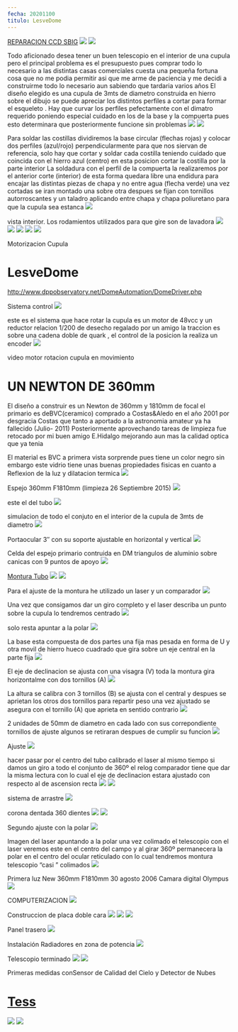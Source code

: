 ```yaml
---
fecha: 20201100
titulo: LesveDome
---
```


<a href="https://astroccd.wordpress.com/ccd-2/" target="_blank" >REPARACION CCD SBIG</a>
<img src="https://astroccd.files.wordpress.com/2020/11/franja.jpg?w=1024" />
<img src="https://astroccd.files.wordpress.com/2020/11/obras_031.gif?w=127" />

Todo aficionado desea tener un buen telescopio en el interior de una cupula pero el principal problema es el presupuesto pues comprar todo lo necesario a las distintas casas comerciales cuesta una pequeña fortuna cosa que no me podia permitir asi que me arme de paciencia y me decidi a construirme todo lo necesario aun sabiendo que tardaria varios años El diseño elegido es una cupula de 3mts de diametro construida en hierro sobre el dibujo se puede apreciar los distintos perfiles a cortar para formar el esqueleto . Hay que curvar los perfiles pefectamente con el dimatro requerido poniendo especial cuidado en los de la base y la compuerta pues esto determinara que posteriormente funcione sin problemas
<img src="https://astroccd.files.wordpress.com/2012/11/esqueleto-cupula1.jpg" />
<img src="https://astroccd.files.wordpress.com/2012/11/cupula_sol1.jpg" />

Para soldar las costillas dividiremos la base circular (flechas rojas) y colocar dos perfiles (azul/rojo) perpendicularmente para que nos siervan de referencia, solo hay que cortar y soldar cada costilla teniendo cuidado que coincida con el hierro azul (centro) en esta posicion cortar la costilla por la parte interior La soldadura con el perfil de la compuerta la realizaremos por el anterior corte (interior) de esta forma quedara libre una endidura para encajar las distintas piezas de chapa y no entre agua (flecha verde) una vez cortadas se iran montado una sobre otra despues se fijan con tornillos autorroscantes y un taladro aplicando entre chapa y chapa poliuretano para que la cupula sea estanca
<img src="https://astroccd.files.wordpress.com/2012/11/cupula2.jpg" />

vista interior. Los rodamientos utilizados para que gire son de lavadora
<img src="https://astroccd.files.wordpress.com/2012/11/cupula-base-int.jpg" />
<img src="https://astroccd.files.wordpress.com/2012/11/cupula3.jpg" />
<img src="https://astroccd.files.wordpress.com/2012/11/cupula.jpg" />
<img src="https://astroccd.files.wordpress.com/2012/11/copy-cupula-fin.jpg" />
<img src="https://astroccd.files.wordpress.com/2012/11/cupula-noche.jpg" />

Motorizacion Cupula
# LesveDome
<a href="http://www.dppobservatory.net/DomeAutomation/DomeDriver.php" >http://www.dppobservatory.net/DomeAutomation/DomeDriver.php</a>

Sistema control
<img src="https://astroccd.files.wordpress.com/2012/11/automatizacion-cupula.jpg" />

este es el sistema que hace rotar la cupula es un motor de 48vcc y un reductor relacion 1/200 de desecho regalado por un amigo la traccion es sobre una cadena doble de quark , el control de la posicion la realiza un encoder
<img src="https://astroccd.files.wordpress.com/2012/11/rotacion-cupulapa2.jpg" />

video motor rotacion cupula en movimiento
# UN NEWTON DE 360mm
El diseño a construir es un Newton de 360mm y 1810mm de focal el primario es deBVC(ceramico) comprado a Costas&amp;Aledo en el año 2001 por desgracia Costas que tanto a aportado a la astronomia amateur ya ha fallecido (Julio- 2011) Posteriormente aprovechando tareas de limpieza fue retocado por mi buen amigo E.Hidalgo mejorando aun mas la calidad optica que ya tenia

El material es BVC a primera vista sorprende pues tiene un color negro sin embargo este vidrio tiene unas buenas propiedades fisicas en cuanto a Reflexion de la luz y dilatacion termica
<img src="https://astroccd.files.wordpress.com/2012/11/limpieza-27sep2015.jpg" />

Espejo 360mm F1810mm (limpieza 26 Septiembre 2015)
<img src="https://astroccd.files.wordpress.com/2012/11/montura-3-vistas.gif" />

este el del tubo
<img src="https://astroccd.files.wordpress.com/2012/11/tubo.gif" />

simulacion de todo el conjuto en el interior de la cupula de 3mts de diametro
<img src="https://astroccd.files.wordpress.com/2012/11/cupula.gif" />

Portaocular 3″ con su soporte ajustable en horizontal y vertical
<img src="https://astroccd.files.wordpress.com/2012/11/pletina-porta.jpg" />

Celda del espejo primario contruida en DM triangulos de aluminio sobre canicas con 9 puntos de apoyo
<img src="https://astroccd.files.wordpress.com/2012/11/celda-primario-web1.jpg" />

<a href="https://astroccd.files.wordpress.com/2012/11/bisinfin1.jpg">Montura Tubo</a>
<img src="https://astroccd.files.wordpress.com/2012/11/montura-tubo1.jpg" />
<img src="https://astroccd.files.wordpress.com/2012/11/montura-coche.jpg" />

Para el ajuste de la montura he utilizado un laser y un comparador
<img src="https://astroccd.files.wordpress.com/2012/11/img_18451.jpg" />

Una vez que consigamos dar un giro completo y el laser describa un punto sobre la cupula lo tendremos centrado
<img src="https://astroccd.files.wordpress.com/2012/11/montura-laser.jpg" />

solo resta apuntar a la polar
<img src="https://astroccd.files.wordpress.com/2012/11/ajuste-con-laser-21.jpg" />

La base esta compuesta de dos partes una fija mas pesada en forma de U y otra movil de hierro hueco cuadrado que gira sobre un eje central en la parte fija
<img src="https://astroccd.files.wordpress.com/2012/11/base.jpg" />

El eje de declinacion se ajusta con una visagra (V) toda la montura gira horizontalme con dos tornillos (A)
<img src="https://astroccd.files.wordpress.com/2012/11/azimut2.jpg" />

La altura se calibra con 3 tornillos (B) se ajusta con el central y despues se aprietan los otros dos tornillos para repartir peso una vez ajustado se asegura con el tornillo (A) que aprieta en sentido contrario
<img src="https://astroccd.files.wordpress.com/2012/11/montura2.jpg" />

2 unidades de 50mm de diametro en cada lado con sus correpondiente tornillos de ajuste algunos se retiraran despues de cumplir su funcion
<img src="https://astroccd.files.wordpress.com/2012/11/cojinetes1.jpg" />

Ajuste
<img src="https://astroccd.files.wordpress.com/2012/11/montura-ajuste-32.jpg" />

hacer pasar por el centro del tubo calibrado el laser al mismo tiempo si damos un giro a todo el conjunto de 360º el relog comparador tiene que dar la misma lectura con lo cual el eje de declinacion estara ajustado con respecto al de ascension recta
<img src="https://astroccd.files.wordpress.com/2012/11/montura-ajuste.jpg" />
<img src="https://astroccd.files.wordpress.com/2012/11/montura-ajuste-2.jpg" />

sistema de arrastre
<img src="https://astroccd.files.wordpress.com/2012/11/bisinfin1.jpg" />

corona dentada 360 dientes
<img src="https://astroccd.files.wordpress.com/2012/11/corona-ar.jpg" />
<img src="https://astroccd.files.wordpress.com/2012/11/sistema-de-arrastre1.jpg" />

Segundo ajuste con la polar
<img src="https://astroccd.files.wordpress.com/2012/11/laser-polar2.jpg" />

Imagen del laser apuntando a la polar una vez colimado el telescopio con el laser veremos este en el centro del campo y al girar 360º permanecera la polar en el centro del ocular reticulado con lo cual tendremos montura telescopio “casi ” colimados
<img src="https://astroccd.files.wordpress.com/2012/11/laser-polar.jpg" />

Primera luz New 360mm F1810mm 30 agosto 2006 Camara digital Olympus
<img src="https://astroccd.files.wordpress.com/2012/11/m27-358-2.jpg" />

COMPUTERIZACION
<img src="https://astroccd.files.wordpress.com/2012/11/scope.gif" />

Construccion de placa doble cara
<img src="https://astroccd.files.wordpress.com/2012/11/placa-doble-cara1.jpg" />
<img src="https://astroccd.files.wordpress.com/2012/11/placa-montada1.jpg" />
<img src="https://astroccd.files.wordpress.com/2012/11/electronica-interior1.jpg" />

Panel trasero
<img src="https://astroccd.files.wordpress.com/2012/11/electronica-panel-trasero-copy1.jpg" />

Instalación Radiadores en zona de potencia
<img src="https://astroccd.files.wordpress.com/2012/11/electronica-mel1.jpg" />

Telescopio terminado
<img src="https://astroccd.files.wordpress.com/2012/11/nw-358-2.jpg" />
<img src="https://astroccd.files.wordpress.com/2012/11/mosaico-358mm.jpg" />

Primeras medidas conSensor de Calidad del Cielo y Detector de Nubes
# <a href="http://www.observatorioremoto.com/" target="_blank" >Tess</a>
<img src="https://astroccd.files.wordpress.com/2012/11/calibrado.jpg" />
<img src="https://astroccd.files.wordpress.com/2020/11/franja.jpg" />